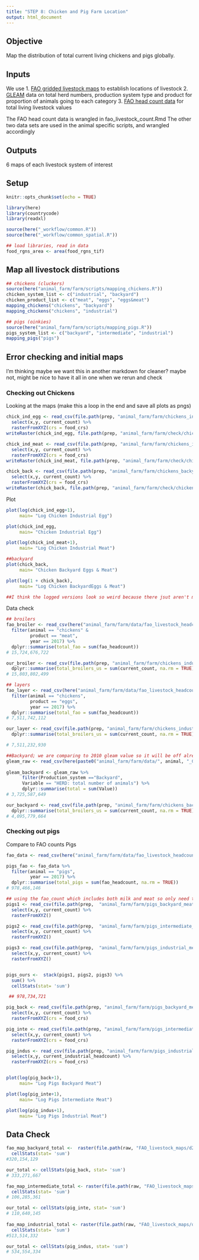 ```yaml
---
title: "STEP 8: Chicken and Pig Farm Location"
output: html_document
---
```


## Objective
Map the distribution of total current living chickens and pigs globally.

## Inputs
We use 
1. [FAO gridded livestock maps](http://www.fao.org/livestock-systems/global-distributions/en/) to establish locations of livestock
2. [GLEAM](http://www.fao.org/gleam/results/en/) data on total herd numbers, production system type and product for proportion of animals going to each category
3. [FAO head count data](http://www.fao.org/faostat/en/#data/GM) for total living livestock values

The FAO head count data is wrangled in fao_livestock_count.Rmd
The other two data sets are used in the animal specific scripts, and wrangled accordingly

## Outputs
6 maps of each livestock system of interest

## Setup
```r
knitr::opts_chunk$set(echo = TRUE)

library(here)
library(countrycode)
library(readxl)

source(here("_workflow/common.R"))
source(here("_workflow/common_spatial.R"))

## load libraries, read in data
food_rgns_area <- area(food_rgns_tif)

```

## Map all livestock distributions
```r
## chickens (cluckers)
source(here("animal_farm/farm/scripts/mapping_chickens.R"))
chicken_system_list <- c("industrial", "backyard")
chicken_product_list <- c("meat", "eggs", "eggs&meat")
mapping_chickens("chickens", "backyard")
mapping_chickens("chickens", "industrial")

## pigs (oinkies)
source(here("animal_farm/farm/scripts/mapping_pigs.R"))
pigs_system_list <- c("backyard", "intermediate", "industrial")
mapping_pigs("pigs")

```

## Error checking and initial maps

I'm thinking maybe we want this in another markdown for cleaner? maybe not, might be nice to have it all in one when we rerun and check

### Checking out Chickens
Looking at the maps (make this a loop in the end and save all plots as pngs)
```r
chick_ind_egg <- read_csv(file.path(prep, "animal_farm/farm/chickens_industrial_eggs_location_df.csv")) %>% 
  select(x,y, current_count) %>% 
  rasterFromXYZ(crs = food_crs)
writeRaster(chick_ind_egg, file.path(prep, "animal_farm/farm/check/chickens_industrial_eggs_raster.tif"), overwrite=TRUE)

chick_ind_meat <- read_csv(file.path(prep, "animal_farm/farm/chickens_industrial_meat_location_df.csv")) %>% 
  select(x,y, current_count) %>% 
  rasterFromXYZ(crs = food_crs)
writeRaster(chick_ind_meat, file.path(prep, "animal_farm/farm/check/chickens_industrial_meat_raster.tif"), overwrite=TRUE)

chick_back <- read_csv(file.path(prep, "animal_farm/farm/chickens_backyard_eggs&meat_location_df.csv"), col_type = "nnnnnccnn") %>% 
  select(x,y, current_count) %>% 
  rasterFromXYZ(crs = food_crs)
writeRaster(chick_back, file.path(prep, "animal_farm/farm/check/chickens_backyard_eggs$meat_raster.tif"), overwrite=TRUE)


```


Plot
```r

plot(log(chick_ind_egg+1),
     main= "Log Chicken Industrial Egg")

plot(chick_ind_egg,
     main= "Chicken Industrial Egg")

plot(log(chick_ind_meat+1),
     main= "Log Chicken Industrial Meat")

##backyard
plot(chick_back,
     main= "Chicken Backyard Eggs & Meat")

plot(log(1 + chick_back),
     main= "Log Chicken BackyardEggs & Meat")

##I think the logged versions look so weird because there jsut aren't many places with chcikens, so when we log+1 all the zero areas show up prominent and bright green

```


Data check

```r
## broilers
fao_broiler <- read_csv(here("animal_farm/farm/data/fao_livestock_headcount.csv")) %>% 
  filter(animal == "chickens" &
         product == "meat",
         year == 2017) %>% 
  dplyr::summarise(total_fao = sum(fao_headcount))
# 15,724,676,722		

our_broiler <- read_csv(file.path(prep, "animal_farm/farm/chickens_industrial_meat_location_df.csv")) %>% 
  dplyr::summarise(total_broilers_us = sum(current_count, na.rm = TRUE))
# 15,803,802,499		

## layers
fao_layer <- read_csv(here("animal_farm/farm/data/fao_livestock_headcount.csv")) %>% 
  filter(animal == "chickens", 
         product == "eggs",
         year == 2017) %>% 
  dplyr::summarise(total_fao = sum(fao_headcount))
# 7,511,742,112	

our_layer <- read_csv(file.path(prep, "animal_farm/farm/chickens_industrial_eggs_location_df.csv")) %>% 
  dplyr::summarise(total_broilers_us = sum(current_count, na.rm = TRUE))  

# 7,511,232,930	

##Backyard; we are comparing to 2010 gleam value so it will be off already because it is not adjusted for 2016 numbers
gleam_raw <- read_csv(here(paste0("animal_farm/farm/data/", animal, "_GLEAMi_v2.csv")))
        
gleam_backyard <- gleam_raw %>% 
      filter(Production_system =="Backyard",
      Variable == "HERD: total number of animals") %>% 
      dplyr::summarise(total = sum(Value))
# 3,725,587,649	

our_backyard <- read_csv(file.path(prep, "animal_farm/farm/chickens_backyard_eggs&meat_location_df.csv"), col_type = "nnnnnccnn") %>% 
  dplyr::summarise(total_broilers_us = sum(current_count, na.rm = TRUE))  
# 4,095,779,664		


```

### Checking out pigs

Compare to FAO counts
Pigs 
```r
fao_data <- read_csv(here("animal_farm/farm/data/fao_livestock_headcount.csv"))

pigs_fao <- fao_data %>% 
  filter(animal == "pigs",
         year == 2017) %>% 
  dplyr::summarise(total_pigs = sum(fao_headcount, na.rm = TRUE))
# 978,466,146		

## using the fao_count which includes both milk and meat so only need to read in one of them
pigs1 <- read_csv(file.path(prep,  "animal_farm/farm/pigs_backyard_meat_location_df.csv"), col_type = "ddcccnnnnncc") %>% 
  select(x,y, current_count) %>% 
  rasterFromXYZ()

pigs2 <- read_csv(file.path(prep,  "animal_farm/farm/pigs_intermediate_meat_location_df.csv"), col_type = "ddcccnnnnncc") %>% 
  select(x,y, current_count) %>% 
  rasterFromXYZ()

pigs3 <- read_csv(file.path(prep,  "animal_farm/farm/pigs_industrial_meat_location_df.csv"), col_type = "ddcccnnnnncc") %>% 
  select(x,y, current_count) %>% 
  rasterFromXYZ()


pigs_ours <-  stack(pigs1, pigs2, pigs3) %>% 
  sum() %>% 
  cellStats(stat= 'sum')

 ## 978,734,721

```


```r
pig_back <- read_csv(file.path(prep, "animal_farm/farm/pigs_backyard_meat_location_df.csv"), col_types = "ddcccnnnnncc") %>% 
  select(x,y, current_count) %>% 
  rasterFromXYZ(crs = food_crs)

pig_inte <- read_csv(file.path(prep, "animal_farm/farm/pigs_intermediate_meat_location_df.csv"), col_types = "ddcccnnnnncc") %>% 
  select(x,y, current_count) %>% 
  rasterFromXYZ(crs = food_crs)

pig_indus <- read_csv(file.path(prep, "animal_farm/farm/pigs_industrial_meat_location_df.csv"), col_types = "ddcccnnnnncc") %>% 
  select(x,y, current_industrial_headcount) %>% 
  rasterFromXYZ(crs = food_crs)


plot(log(pig_back+1),
     main= "Log Pigs Backyard Meat")

plot(log(pig_inte+1),
     main= "Log Pigs Intermediate Meat")

plot(log(pig_indus+1),
     main= "Log Pigs Industrial Meat")


```

## Data Check
```r

fao_map_backyard_total <-  raster(file.path(raw, "FAO_livestock_maps/d2019/pigs/backyard_pigs/8_PgExt_2010_Da.tif")) %>% 
  cellStats(stat= 'sum')
#320,154,129

our_total <- cellStats(pig_back, stat= 'sum')
# 333,271,667

fao_map_intermediate_total <- raster(file.path(raw, "FAO_livestock_maps/d2019/pigs/semi_intensive_pigs/9_PgInt_2010_Da.tif")) %>% 
  cellStats(stat= 'sum')
# 106,285,361

our_total <- cellStats(pig_inte, stat= 'sum')
# 110,640,145
    
fao_map_industrial_total <- raster(file.path(raw, "FAO_livestock_maps/d2019/pigs/intensive_pigs/10_PgInd_2010_Da.tif")) %>% 
  cellStats(stat= 'sum')
#513,514,332

our_total <- cellStats(pig_indus, stat= 'sum')
# 534,554,334

```

